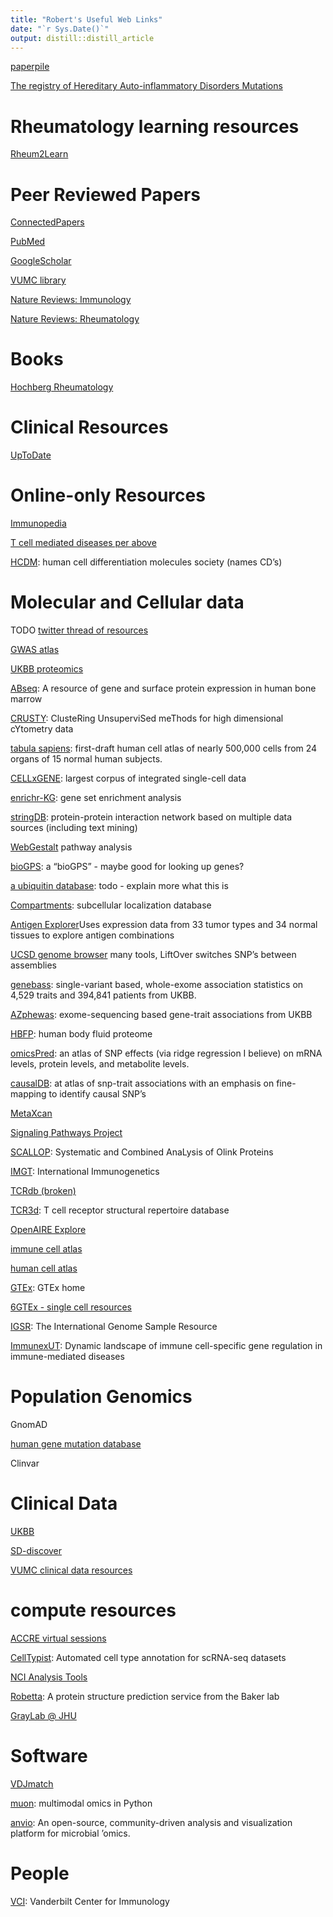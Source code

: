 ```yaml
---
title: "Robert's Useful Web Links"
date: "`r Sys.Date()`"
output: distill::distill_article
---
```


[paperpile](https://paperpile.com/app)

[The registry of Hereditary Auto-inflammatory Disorders Mutations](https://infevers.umai-montpellier.fr/web/index.php)

# Rheumatology learning resources

[Rheum2Learn](https://www.rheumatology.org/Learning-Center/Educational-Activities/Rheum2Learn)

# Peer Reviewed Papers

[ConnectedPapers](https://www.connectedpapers.com/)

[PubMed](https://pubmed-ncbi-nlm-nih-gov.proxy.library.vanderbilt.edu/?otool=vandylib)

[GoogleScholar](https://scholar.google.com/)

[VUMC library](https://www.library.vanderbilt.edu/biomedical/)

[Nature Reviews: Immunology](https://www-nature-com.proxy.library.vanderbilt.edu/nri/)

[Nature Reviews: Rheumatology](https://www-nature-com.proxy.library.vanderbilt.edu/nrrheum/)

# Books

[Hochberg Rheumatology](https://www-clinicalkey-com.proxy.library.vanderbilt.edu/#!/browse/book/3-s2.0-C20191000873)


# Clinical Resources

[UpToDate](https://www-uptodate-com.ckmproxy.vumc.org/contents/search)


# Online-only Resources

[Immunopedia](https://www.immunopaedia.org.za/)

[T cell mediated diseases per above](https://www.immunopaedia.org.za/immunology/advanced/9-t-cell-mediated-autoimmune-diseases/)

[HCDM](https://hcdm.org): human cell differentiation molecules society (names CD's)



# Molecular and Cellular data

TODO
[twitter thread of resources](https://twitter.com/tangming2005/status/1666437518907133954?t=AVmFFDJNjvUyccTAdJtCkA)

[GWAS atlas](https://atlas.ctglab.nl)

[UKBB proteomics](https://metabolomips.org/ukbbpgwas/)

[ABseq](https://apps.embl.de/abseqapp/): A resource of gene and surface protein expression in human bone marrow

[CRUSTY](https://crusty.humanitas.it/): ClusteRing UnsuperviSed meThods for high dimensional cYtometry data

[tabula sapiens](https://tabula-sapiens-portal.ds.czbiohub.org/): first-draft human cell atlas of nearly 500,000 cells from 24 organs of 15 normal human subjects.

[CELLxGENE](https://cellxgene.cziscience.com/): largest corpus of integrated single-cell data

[enrichr-KG](https://maayanlab.cloud/enrichr-kg): gene set enrichment analysis

[stringDB](https://string-db.org/): protein-protein interaction network based on multiple data sources (including text mining)

[WebGestalt](https://www.webgestalt.org/) pathway analysis

[bioGPS](http://biogps.org/#goto=welcome): a "bioGPS" - maybe good for looking up genes?

[a ubiquitin database](http://uucd.biocuckoo.org/): todo - explain more what this is

[Compartments](https://compartments.jensenlab.org/Downloads): subcellular localization database

[Antigen Explorer](https://antigen.princeton.edu/)Uses expression data from 33 tumor types and 34 normal tissues to explore antigen combinations

[UCSD genome browser](https://genome.ucsc.edu/) many tools, LiftOver switches SNP's between assemblies

[genebass](https://app.genebass.org/): single-variant based, whole-exome association statistics on 4,529 traits and 394,841 patients from UKBB.

[AZphewas](https://azphewas.com/): exome-sequencing based gene-trait associations from UKBB

[HBFP](https://bmbl.bmi.osumc.edu/HBFP/index.php/Home/Index/index.html): human body fluid proteome

[omicsPred](https://www.omicspred.org/): an atlas of SNP effects (via ridge regression I believe) on mRNA levels, protein levels, and metabolite levels.

[causalDB](http://www.mulinlab.org/causaldb/index.html): at atlas of snp-trait associations with an emphasis on fine-mapping to identify causal SNP's

[MetaXcan](https://github.com/hakyimlab/MetaXcan)

[Signaling Pathways Project](http://www.signalingpathways.org/index.jsf)

[SCALLOP](http://www.scallop-consortium.com/): Systematic and Combined AnaLysis of Olink Proteins

[IMGT](https://www.imgt.org/): International Immunogenetics

[TCRdb (broken)](http://bioinfo.life.hust.edu.cn/TCRdb/)

[TCR3d](https://tcr3d.ibbr.umd.edu/): T cell receptor structural repertoire database

[OpenAIRE Explore](https://explore.openaire.eu/)

[immune cell atlas](https://www.tissueimmunecellatlas.org/)

[human cell atlas](https://data.humancellatlas.org/)

[GTEx](https://gtexportal.org/home/): GTEx home

[6GTEx - single cell resources](https://gtexportal.org/home/singleCellOverviewPage)

[IGSR](https://www.internationalgenome.org/home): The International Genome Sample Resource

[ImmunexUT](https://www.immunexut.org/top): Dynamic landscape of immune cell-specific gene regulation in immune-mediated diseases

# Population Genomics

GnomAD

[human gene mutation database](https://www.hgmd.cf.ac.uk/)

Clinvar


# Clinical Data

[UKBB](https://bbams.ndph.ox.ac.uk/ams/researcher_home.jsp)

[SD-discover](https://sd.app.vumc.org/sd-discover/)

[VUMC clinical data resources](https://www.vumc.org/vclic/data-resources)




# compute resources

[ACCRE virtual sessions](https://portal.accre.vanderbilt.edu/pun/sys/dashboard/batch_connect/sessions)

[CellTypist](https://www.celltypist.org/): Automated cell type annotation for scRNA-seq datasets

[NCI Analysis Tools](https://analysistools.cancer.gov/)

[Robetta](https://robetta.bakerlab.org/): A protein structure prediction service from the Baker lab

[GrayLab @ JHU](https://r2.graylab.jhu.edu/apps/index)


# Software

[VDJmatch](https://github.com/antigenomics/vdjmatch)

[muon](https://gtca.github.io/muon/): multimodal omics in Python

[anvio](https://anvio.org/): An open-source, community-driven analysis and visualization platform for microbial 'omics.


# People

[VCI](https://www.vumc.org/vci/vci-faculty): Vanderbilt Center for Immunology
